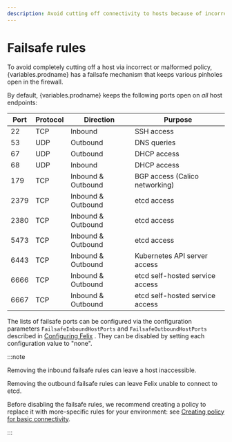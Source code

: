 ```yaml
---
description: Avoid cutting off connectivity to hosts because of incorrect network policies.
---
```



# Failsafe rules

To avoid completely cutting off a host via incorrect or malformed
policy, {variables.prodname} has a failsafe mechanism that keeps various pinholes open
in the firewall.

By default, {variables.prodname} keeps the following ports open on _all_ host endpoints:

| Port | Protocol | Direction          | Purpose                         |
| ---- | -------- | ------------------ | ------------------------------- |
| 22   | TCP      | Inbound            | SSH access                      |
| 53   | UDP      | Outbound           | DNS queries                     |
| 67   | UDP      | Outbound           | DHCP access                     |
| 68   | UDP      | Inbound            | DHCP access                     |
| 179  | TCP      | Inbound & Outbound | BGP access (Calico networking)  |
| 2379 | TCP      | Inbound & Outbound | etcd access                     |
| 2380 | TCP      | Inbound & Outbound | etcd access                     |
| 5473 | TCP      | Inbound & Outbound | etcd access                     |
| 6443 | TCP      | Inbound & Outbound | Kubernetes API server access    |
| 6666 | TCP      | Inbound & Outbound | etcd self-hosted service access |
| 6667 | TCP      | Inbound & Outbound | etcd self-hosted service access |

The lists of failsafe ports can be configured via the configuration parameters
`FailsafeInboundHostPorts` and `FailsafeOutboundHostPorts`
described in [Configuring Felix](../felix/configuration.mdx)
. They
can be disabled by setting each configuration value to "none".

:::note

Removing the inbound failsafe rules can leave a host inaccessible.

Removing the outbound failsafe rules can leave Felix unable to connect
to etcd.

Before disabling the failsafe rules, we recommend creating a policy to
replace it with more-specific rules for your environment: see
[Creating policy for basic connectivity](connectivity.mdx).

:::
